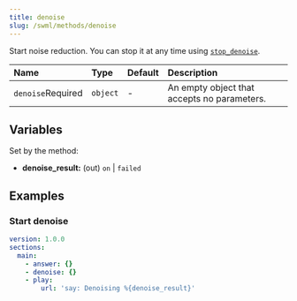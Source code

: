 ```yaml
---
title: denoise
slug: /swml/methods/denoise
---
```


Start noise reduction. You can stop it at any time using [`stop_denoise`](./stop_denoise.mdx).

| Name                                                    | Type     | Default | Description                                 |
|:--------------------------------------------------------|:---------|:--------|:--------------------------------------------|
| `denoise`<span className="required-arg">Required</span> | `object` | -       | An empty object that accepts no parameters. |


## **Variables**

Set by the method:

- **denoise_result:** (out) `on` | `failed`

## **Examples**

### Start denoise

```yaml andJson
version: 1.0.0
sections:
  main:
    - answer: {}
    - denoise: {}
    - play:
        url: 'say: Denoising %{denoise_result}'
```
